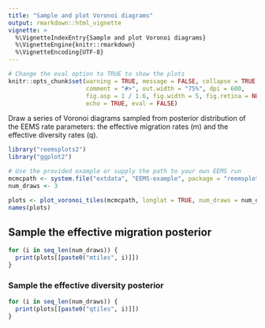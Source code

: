 ```yaml
---
title: "Sample and plot Voronoi diagrams"
output: rmarkdown::html_vignette
vignette: >
  %\VignetteIndexEntry{Sample and plot Voronoi diagrams}
  %\VignetteEngine{knitr::rmarkdown}
  %\VignetteEncoding{UTF-8}
---
```


```r
# Change the eval option to TRUE to show the plots
knitr::opts_chunk$set(warning = TRUE, message = FALSE, collapse = TRUE, 
                      comment = "#>", out.width = "75%", dpi = 600,
                      fig.asp = 1 / 1.6, fig.width = 5, fig.retina = NULL,
                      echo = TRUE, eval = FALSE)
```

Draw a series of Voronoi diagrams sampled from posterior distribution of the EEMS rate parameters: the effective migration rates (m) and the effective diversity rates (q).

```r
library("reemsplots2")
library("ggplot2")

# Use the provided example or supply the path to your own EEMS run
mcmcpath <- system.file("extdata", "EEMS-example", package = "reemsplots2")
num_draws <- 3

plots <- plot_voronoi_tiles(mcmcpath, longlat = TRUE, num_draws = num_draws)
names(plots)
```

## Sample the effective migration posterior

```r
for (i in seq_len(num_draws)) {
  print(plots[[paste0("mtiles", i)]])
}
```

### Sample the effective diversity posterior

```r
for (i in seq_len(num_draws)) {
  print(plots[[paste0("qtiles", i)]])
}
```
